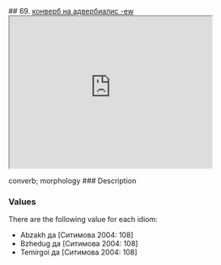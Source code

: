## 69. <a href =  'https://agricolamz.github.io/The_Circassian_Isoglosses_Database/69.html'>конверб на адвербиалис -ew</a><div class='box'><iframe src='https://agricolamz.github.io/The_Circassian_Isoglosses_Database/69.html' width = '400px' height = '300px'></iframe></div>converb; morphology
### Description



### Values
There are the following value for each idiom:

* Abzakh  да [Ситимова 2004: 108] 
* Bzhedug  да [Ситимова 2004: 108] 
* Temirgoi  да [Ситимова 2004: 108] 

